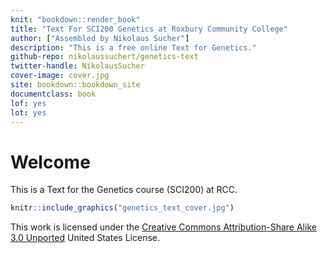 ```yaml
---
knit: "bookdown::render_book"
title: "Text For SCI200 Genetics at Roxbury Community College"
author: ["Assembled by Nikolaus Sucher"]
description: "This is a free online Text for Genetics."
github-repo: nikolaussuchert/genetics-text
twitter-handle: NikolausSucher
cover-image: cover.jpg
site: bookdown::bookdown_site
documentclass: book
lof: yes
lot: yes
---
```


# Welcome {-}

This is a Text for the Genetics course (SCI200) at RCC.


```r
knitr::include_graphics("genetics_text_cover.jpg")
```


This work is licensed under the [Creative Commons Attribution-Share Alike 3.0 Unported](https://creativecommons.org/licenses/by-sa/3.0/deed.en) United States License.
